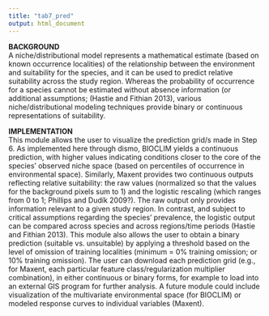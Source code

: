 ```yaml
---
title: "tab7_pred"
output: html_document
---
```

**BACKGROUND**  
A niche/distributional model represents a mathematical estimate (based on known occurrence localities) of the relationship between the environment and suitability for the species, and it can be used to predict relative suitability across the study region. Whereas the probability of occurrence for a species cannot be estimated without absence information (or additional assumptions; (Hastie and Fithian 2013), various niche/distributional modeling techniques provide binary or continuous representations of suitability.  

**IMPLEMENTATION**  
This module allows the user to visualize the prediction grid/s made in Step 6. As implemented here through dismo, BIOCLIM yields a continuous prediction, with higher values indicating conditions closer to the core of the species’ observed niche space (based on percentiles of occurrence in environmental space). Similarly, Maxent provides two continuous outputs reflecting relative suitability: the raw values (normalized so that the values for the background pixels sum to 1) and the logistic rescaling (which ranges from 0 to 1; Phillips and Dudík 2009?). The raw output only provides information relevant to a given study region. In contrast, and subject to critical assumptions regarding the species’ prevalence, the logistic output can be compared across species and across regions/time periods (Hastie and Fithian 2013). This module also allows the user to obtain a binary prediction (suitable vs. unsuitable) by applying a threshold based on the level of omission of training localities (minimum = 0% training omission; or 10% training omission). The user can download each prediction grid (e.g., for Maxent, each particular feature class/regularization multiplier combination), in either continuous or binary forms, for example to load into an external GIS program for further analysis. A future module could include visualization of the multivariate environmental space (for BIOCLIM) or modeled response curves to individual variables (Maxent).  
